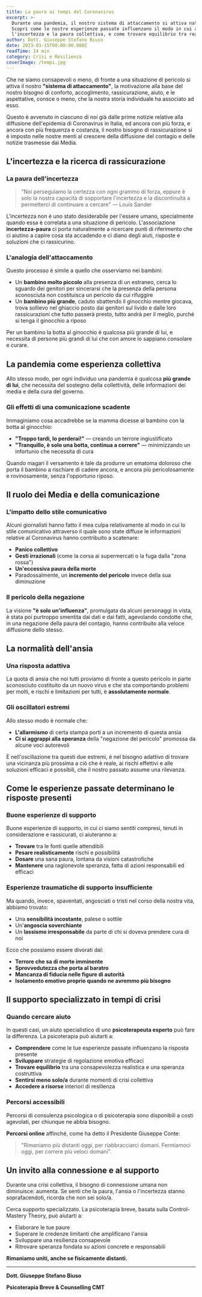 ```yaml
---
title: La paura ai tempi del Coronavirus
excerpt: >-
  Durante una pandemia, il nostro sistema di attaccamento si attiva naturalmente. 
  Scopri come le nostre esperienze passate influenzano il modo in cui affrontiamo 
  l'incertezza e la paura collettiva, e come trovare equilibrio tra realismo e speranza.
author: Dott. Giuseppe Stefano Biuso
date: 2023-03-15T00:00:00.000Z
readTime: 14 min
category: Crisi e Resilienza
coverImage: /tempi.jpg
---
```


Che ne siamo consapevoli o meno, di fronte a una situazione di pericolo si attiva il nostro **"sistema di attaccamento"**, la motivazione alla base del nostro bisogno di conforto, accoglimento, rassicurazione, aiuto, e le aspettative, consce o meno, che la nostra storia individuale ha associato ad esso.

Questo è avvenuto in ciascuno di noi già dalle prime notizie relative alla diffusione dell'epidemia di Coronavirus in Italia, ed ancora con più forza, e ancora con più frequenza e costanza, il nostro bisogno di rassicurazione si è imposto nelle nostre menti al crescere della diffusione del contagio e delle notizie trasmesse dai Media.

## L'incertezza e la ricerca di rassicurazione

### La paura dell'incertezza

> "Noi perseguiamo la certezza con ogni grammo di forza, eppure è solo la nostra capacità di sopportare l'incertezza e la discontinuità a permetterci di continuare a cercare" — Louis Sander

L'incertezza non è uno stato desiderabile per l'essere umano, specialmente quando essa è correlata a una situazione di pericolo. L'associazione **incertezza-paura** ci porta naturalmente a ricercare punti di riferimento che ci aiutino a capire cosa sta accadendo e ci diano degli aiuti, risposte e soluzioni che ci rassicurino.

### L'analogia dell'attaccamento

Questo processo è simile a quello che osserviamo nei bambini:

- Un **bambino molto piccolo** alla presenza di un estraneo, cerca lo sguardo dei genitori per sincerarsi che la presenza della persona sconosciuta non costituisca un pericolo da cui rifuggire
- Un **bambino più grande**, caduto sbattendo il ginocchio mentre giocava, trova sollievo nel ghiaccio posto dai genitori sul livido e dalle loro rassicurazioni che tutto passerà presto, tutto andrà per il meglio, purché si tenga il ginocchio a riposo

Per un bambino la botta al ginocchio è qualcosa più grande di lui, e necessita di persone più grandi di lui che con amore lo sappiano consolare e curare.

## La pandemia come esperienza collettiva

Allo stesso modo, per ogni individuo una pandemia è qualcosa **più grande di lui**, che necessita del sostegno della collettività, delle informazioni dei media e della cura del governo.

### Gli effetti di una comunicazione scadente

Immaginiamo cosa accadrebbe se la mamma dicesse al bambino con la botta al ginocchio:

- **"Troppo tardi, lo perderai!"** — creando un terrore ingiustificato
- **"Tranquillo, è solo una botta, continua a correre"** — minimizzando un infortunio che necessita di cura

Quando magari il versamento è tale da produrre un ematoma doloroso che porta il bambino a rischiare di cadere ancora, e ancora più pericolosamente e rovinosamente, senza l'opportuno riposo.

## Il ruolo dei Media e della comunicazione

### L'impatto dello stile comunicativo

Alcuni giornalisti hanno fatto il mea culpa relativamente al modo in cui lo stile comunicativo attraverso il quale sono state diffuse le informazioni relative al Coronavirus hanno contribuito a scatenare:

- **Panico collettivo**
- **Gesti irrazionali** (come la corsa ai supermercati o la fuga dalla "zona rossa")
- **Un'eccessiva paura della morte**
- Paradossalmente, un **incremento del pericolo** invece della sua diminuzione

### Il pericolo della negazione

La visione **"è solo un'influenza"**, promulgata da alcuni personaggi in vista, è stata poi purtroppo smentita dai dati e dai fatti, agevolando condotte che, in una negazione della paura del contagio, hanno contribuito alla veloce diffusione dello stesso.

## La normalità dell'ansia

### Una risposta adattiva

La quota di ansia che noi tutti proviamo di fronte a questo pericolo in parte sconosciuto costituito da un nuovo virus e che sta comportando problemi per molti, e rischi e limitazioni per tutti, è **assolutamente normale**.

### Gli oscillatori estremi

Allo stesso modo è normale che:

- **L'allarmismo** di certa stampa porti a un incremento di questa ansia
- **Ci si aggrappi alla speranza** della "negazione del pericolo" promossa da alcune voci autorevoli

È nell'oscillazione tra questi due estremi, è nel bisogno adattivo di trovare una vicinanza più prossima a ciò che è reale, ai rischi effettivi e alle soluzioni efficaci e possibili, che il nostro passato assume una rilevanza.

## Come le esperienze passate determinano le risposte presenti

### Buone esperienze di supporto

Buone esperienze di supporto, in cui ci siamo sentiti compresi, tenuti in considerazione e rassicurati, ci aiuteranno a:

- **Trovare** tra le fonti quelle attendibili
- **Pesare realisticamente** rischi e possibilità
- **Dosare** una sana paura, lontana da visioni catastrofiche
- **Mantenere** una ragionevole speranza, fatta di azioni responsabili ed efficaci

### Esperienze traumatiche di supporto insufficiente

Ma quando, invece, spaventati, angosciati o tristi nel corso della nostra vita, abbiamo trovato:

- Una **sensibilità incostante**, palese o sottile
- Un'**angoscia soverchiante**
- Un **lassismo irresponsabile** da parte di chi si doveva prendere cura di noi

Ecco che possiamo essere divorati dal:

- **Terrore che sa di morte imminente**
- **Sprovvedutezza che porta al baratro**
- **Mancanza di fiducia nelle figure di autorità**
- **Isolamento emotivo proprio quando ne avremmo più bisogno**

## Il supporto specializzato in tempi di crisi

### Quando cercare aiuto

In questi casi, un aiuto specialistico di uno **psicoterapeuta esperto** può fare la differenza. La psicoterapia può aiutarti a:

- **Comprendere** come le tue esperienze passate influenzano la risposta presente
- **Sviluppare** strategie di regolazione emotiva efficaci
- **Trovare equilibrio** tra una consapevolezza realistica e una speranza costruttiva
- **Sentirsi meno solo/a** durante momenti di crisi collettiva
- **Accedere a risorse** interiori di resilienza

### Percorsi accessibili

Percorsi di consulenza psicologica o di psicoterapia sono disponibili a costi agevolati, per chiunque ne abbia bisogno.

**Percorsi online** affinché, come ha detto il Presidente Giuseppe Conte:

> "Rimaniamo più distanti oggi, per riabbracciarci domani. Fermiamoci oggi, per correre più veloci domani".

## Un invito alla connessione e al supporto

Durante una crisi collettiva, il bisogno di connessione umana non diminuisce: aumenta. Se senti che la paura, l'ansia o l'incertezza stanno soprafacendoti, ricorda che non sei solo/a.

Cerca supporto specializzato. La psicoterapia breve, basata sulla Control-Mastery Theory, può aiutarti a:

- Elaborare le tue paure
- Superare le credenze limitanti che amplificano l'ansia
- Sviluppare una resilienza consapevole
- Ritrovare speranza fondata su azioni concrete e responsabili

**Rimaniamo uniti, anche se fisicamente distanti.**

---

**Dott. Giuseppe Stefano Biuso**

**Psicoterapia Breve & Counselling CMT**
